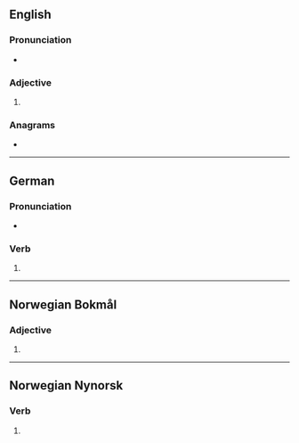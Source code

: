 ==English==

===Pronunciation===
* {{IPA|en|/ˈdɪmɪst/}}

===Adjective===
{{head|en|superlative adjective}}

# {{en-superlative of|dim}}

===Anagrams===
* {{anagrams|en|a=deimmst|stimmed}}

----

==German==

===Pronunciation===
* {{audio|de|De-dimmest.ogg|Audio}}

===Verb===
{{head|de|verb form}}

# {{verb form of|de|dimmen||2|s|sub|I}}

----

==Norwegian Bokmål==

===Adjective===
{{head|nb|adjective form}}

# {{infl of|nb|dim||supd}}

----

==Norwegian Nynorsk==

===Verb===
{{head|nn|verb form}}

# {{infl of|nn|dimmast||pres|tense}}